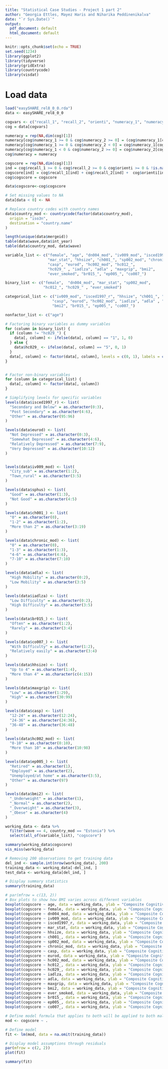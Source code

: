 ```yaml
---
title: "Statistical Case Studies - Project 1 part 2"
author: "Georgia Ettles, Mayez Haris and Niharika Peddinenikalva"
date: "`r Sys.Date()`"
output:
  pdf_document: default
  html_document: default
---
```


```r
knitr::opts_chunk$set(echo = TRUE)
set.seed(1234)
library(ggplot2)
library(tidyverse)
library(gridExtra)
library(countrycode)
library(visdat)
```

# Load data

```r
load("easySHARE_rel8_0_0.rda")
data <- easySHARE_rel8_0_0

```



```r
cogvars <- c("recall_1", "recall_2", "orienti", "numeracy_1", "numeracy_2")
cog = data[cogvars]

numeracy = rep(NA,dim(cog)[1])
numeracy[cog$numeracy_1 >= 0 & cog$numeracy_2 >= 0] = (cog$numeracy_1[cog$numeracy_1 >= 0 & cog$numeracy_2 >= 0] + cog$numeracy_2[cog$numeracy_1 >= 0 & cog$numeracy_2 >= 0] )/2
numeracy[cog$numeracy_1 >= 0 & cog$numeracy_2 < 0] = cog$numeracy_1[cog$numeracy_1 >= 0 & cog$numeracy_2 < 0]
numeracy[cog$numeracy_1 < 0 & cog$numeracy_2 >= 0] = cog$numeracy_2[cog$numeracy_1 < 0 & cog$numeracy_2 >= 0]
cog$numeracy = numeracy

cogscore = rep(NA,dim(cog)[1])
ind = cog$recall_1 >= 0 & cog$recall_2 >= 0 & cog$orienti >= 0 & !is.na(numeracy)
cogscore[ind] = cog$recall_1[ind] + cog$recall_2[ind] +  cog$orienti[ind] + cog$numeracy[ind]
cog$cogscore = cogscore

data$cogscore<-cog$cogscore

```


```r
# Set missing values to NA       
data[data < 0] <- NA

# Replace country codes with country names
data$country_mod <- countrycode(factor(data$country_mod),
  origin = "iso3n",
  destination = "country.name"
)

length(unique(data$mergeid))
table(data$wave,data$int_year)
table(data$country_mod, data$wave)
```

```r
variable_list <- c("female", "age", "dn004_mod", "iv009_mod", "isced1997_r",
                   "mar_stat", "hhsize", "ch001_", "sp002_mod", "chronic_mod", 
                   "casp", "eurod", "hc002_mod", "hc012_", 
                   "hc029_" , "iadlza", "adla" , "maxgrip", "bmi2", 
                   "ever_smoked", "br015_", "ep005_", "co007_")

binary_list <- c("female",  "dn004_mod", "mar_stat", "sp002_mod",  
                 "hc012_", "hc029_" , "ever_smoked")

categorical_list <- c("iv009_mod", "isced1997_r", "hhsize", "ch001_", "chronic_mod", 
                     "casp", "eurod", "hc002_mod", "iadlza", "adla" , "maxgrip", 
                     "bmi2", "br015_", "ep005_", "co007_")

nonfactor_list <- c("age")

```


```r
# Factoring binary variables as dummy variables
for (column in binary_list) {
  if (column != "hc029_") {
    data[, column] <- ifelse(data[, column] == "1", 1, 0)
  } else {
    data$hc029_ <- ifelse(data[, column] == "5", 0, 1)
  }
  data[, column] <- factor(data[, column], levels = c(0, 1), labels = c("No", "Yes"))
}


# Factor non-binary variables
for (column in categorical_list) {
  data[, column] <- factor(data[, column])
}

# Simplifying levels for specific variables
levels(data$isced1997_r) <- list(
  "Secondary and Below" = as.character(0:3),
  "Post Secondary" = as.character(4:6),
  "Other" = as.character(95:96)
)

levels(data$eurod) <- list(
  "Not Depressed" = as.character(0:3),
  "Somewhat Depressed" = as.character(4:6),
  "Relatively Depressed" = as.character(7:9),
  "Very Depressed" = as.character(10:12)
)


levels(data$iv009_mod) <- list(
  "City_sub" = as.character(1:2),
  "Town_rural" = as.character(3:5)
)

levels(data$sphus) <- list(
  "Good" = as.character(1:3),
  "Not Good" = as.character(4:5)
)

levels(data$ch001_) <- list(
  "0" = as.character(0),
  "1-2" = as.character(1:2),
  "More than 2" = as.character(3:19)
)

levels(data$chronic_mod) <- list(
  "0" = as.character(0),
  "1-3" = as.character(1:3),
  "4-6" = as.character(4:6),
  "7-10" = as.character(7:10)
)

levels(data$adla) <- list(
  "High Mobility" = as.character(0:2),
  "Low Mobility" = as.character(3:5)
)

levels(data$iadlza) <- list(
  "Low Difficulty" = as.character(0:2),
  "High Difficulty" = as.character(3:5)
)

levels(data$br015_) <- list(
  "Often" = as.character(1:2),
  "Rarely" = as.character(3:4)
)

levels(data$co007_) <- list(
  "With Difficulty" = as.character(1:2),
  "Relatively easily" = as.character(3:4)
)

levels(data$hhsize) <- list(
  "Up to 4" = as.character(1:4),
  "More than 4" = as.character(c(4:15))
)

levels(data$maxgrip) <- list(
  "Low" = as.character(1:29),
  "High" = as.character(30:99)
)

levels(data$casp) <- list(
  "12-24" = as.character(12:24),
  "24-36" = as.character(24:36),
  "36-48" = as.character(36:48)
)

levels(data$hc002_mod) <- list(
  "0-10" = as.character(0:10),
  "More than 10" = as.character(10:98)
)

levels(data$ep005_) <- list(
  "Retired" = as.character(1),
  "Employed" = as.character(2),
  "Unemployed/at home" = as.character(3:5),
  "Other" = as.character(97)
)

levels(data$bmi2) <- list(
  "_Underweight" = as.character(1),
  "_Normal" = as.character(2),
  "_Overweight" = as.character(3),
  "_Obese" = as.character(4)
)

```

```r
working_data <- data %>% 
  filter(wave == 4, country_mod == "Estonia") %>% 
  select(all_of(variable_list), "cogscore")

summary(working_data$cogscore)
vis_miss(working_data)

# Removing 200 observations to get training data
del_ind <- sample.int(nrow(working_data), 200)
training_data <- working_data[-del_ind, ]
test_data <- working_data[del_ind, ]
```

```r
# Display summary statistics
summary(training_data)

# par(mfrow = c(13, 2))
# Box plots to show how BMI varies across different variables
boxplot(cogscore ~ age, data = working_data, ylab = "Composite Cognitive score")
boxplot(cogscore ~ female, data = working_data, ylab = "Composite Cognitive score")
boxplot(cogscore ~ dn004_mod, data = working_data, ylab = "Composite Cognitive score")
boxplot(cogscore ~ iv009_mod, data = working_data, ylab = "Composite Cognitive score")
boxplot(cogscore ~ isced1997_r, data = working_data, ylab = "Composite Cognitive score")
boxplot(cogscore ~ mar_stat, data = working_data, ylab = "Composite Cognitive score")
boxplot(cogscore ~ hhsize, data = working_data, ylab = "Composite Cognitive score")
boxplot(cogscore ~ ch001_, data = working_data, ylab = "Composite Cognitive score")
boxplot(cogscore ~ sp002_mod, data = working_data, ylab = "Composite Cognitive score")
boxplot(cogscore ~ chronic_mod, data = working_data, ylab = "Composite Cognitive score")
boxplot(cogscore ~ casp, data = working_data, ylab = "Composite Cognitive score")
boxplot(cogscore ~ eurod, data = working_data, ylab = "Composite Cognitive score")
boxplot(cogscore ~ hc002_mod, data = working_data, ylab = "Composite Cognitive score")
boxplot(cogscore ~ hc012_, data = working_data, ylab = "Composite Cognitive score")
boxplot(cogscore ~ hc029_, data = working_data, ylab = "Composite Cognitive score")
boxplot(cogscore ~ iadlza, data = working_data, ylab = "Composite Cognitive score")
boxplot(cogscore ~ adla, data = working_data, ylab = "Composite Cognitive score")
boxplot(cogscore ~ maxgrip, data = working_data, ylab = "Composite Cognitive score")
boxplot(cogscore ~ bmi2, data = working_data, ylab = "Composite Cognitive score")
boxplot(cogscore ~ ever_smoked, data = working_data, ylab = "Composite Cognitive score")
boxplot(cogscore ~ br015_, data = working_data, ylab = "Composite Cognitive score")
boxplot(cogscore ~ ep005_, data = working_data, ylab = "Composite Cognitive score")
boxplot(cogscore ~ co007_, data = working_data, ylab = "Composite Cognitive score")
```





```r
# Define model formula that applies to both will be applied to both males and females
mod <- cogscore ~ . 

# Define model
fit <- lm(mod, data = na.omit(training_data))

# Display model assumptions through residuals
par(mfrow = c(2, 2))
plot(fit)

summary(fit)
```

